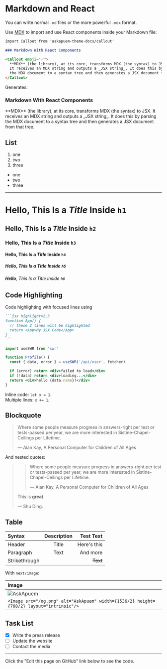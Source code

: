 # Markdown and React

You can write normal `.md` files or the more powerful `.mdx` format.

Use [MDX](https://mdxjs.com/about) to import and use React components inside your Markdown file:

```markdown
import Callout from 'askapuem-theme-docs/callout'

### Markdown With React Components

<Callout emoji="✅">
  **MDX** (the library), at its core, transforms MDX (the syntax) to JSX.
  It receives an MDX string and outputs a _JSX string_. It does this by parsing
  the MDX document to a syntax tree and then generates a JSX document from that tree. 
</Callout>
```

Generates:


### Markdown With React Components

<Callout emoji="✅">
  **MDX** (the library), at its core, transforms MDX (the syntax) to JSX.
  It receives an MDX string and outputs a _JSX string_. It does this by parsing
  the MDX document to a syntax tree and then generates a JSX document from that tree. 
</Callout>

## List

1. one
2. two
3. three

- one
- two
- three

---

# **Hello**, This Is a _Title_ Inside `h1`
## **Hello**, This Is a _Title_ Inside `h2`
### **Hello**, This Is a _Title_ Inside `h3`
#### **Hello**, This Is a _Title_ Inside `h4`
##### **Hello**, This Is a _Title_ Inside `h5`
###### **Hello**, This Is a _Title_ Inside `h6`

## Code Highlighting

Code highlighting with focused lines using

````markdown
```jsx highlight=2,3
function App() {
  // these 2 lines will be highlighted
  return <App>My JSX Code</App>
}
```
````

```jsx highlight=4,8
import useSWR from 'swr'

function Profile() {
  const { data, error } = useSWR('/api/user', fetcher)

  if (error) return <div>failed to load</div>
  if (!data) return <div>loading...</div>
  return <div>hello {data.name}!</div>
}
```

Inline code: `let x = 1`.  
Multiple lines: `x += 1`.

## Blockquote

> Where some people measure progress in answers-right per test or tests-passed per year, we are more interested in Sistine-Chapel-Ceilings per Lifetime.
> 
> — Alan Kay, A Personal Computer for Children of All Ages

And nested quotes:

> > Where some people measure progress in answers-right per test or tests-passed per year, we are more interested in Sistine-Chapel-Ceilings per Lifetime.
> > 
> > — Alan Kay, A Personal Computer for Children of All Ages
> 
> This is **great**.
> 
> — Shu Ding.

## Table

| Syntax        | Description | Test Text     |
| :---          |    :----:   |          ---: |
| Header        | Title       | Here's this   |
| Paragraph     | Text        | And more      |
| Strikethrough |             | ~~Text~~      |

With `next/image`:


| Image |
| :--- |
| <Image src="/og.png" alt="AskApuem" width={1536/2} height={768/2} layout="intrinsic"/> |
| `<Image src="/og.png" alt="AskApuem" width={1536/2} height={768/2} layout="intrinsic"/>` |

## Task List

- [x] Write the press release
- [ ] Update the website
- [ ] Contact the media

---

Click the "Edit this page on GitHub" link below to see the code.
